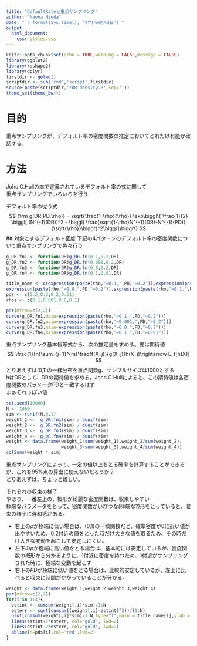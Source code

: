 ```yaml
---
title: "DefaultRateと重点サンプリング"
author: "Naoya Hieda"
date: "`r format(Sys.time(), '%Y年%m月%d日')`"
output:
  html_document:
    css: styles.css
---
```


```r
knitr::opts_chunk$set(echo = TRUE,warning = FALSE,message = FALSE)
library(ggplot2)
library(reshape2)
library(dplyr)
firstdir <- getwd()
scriptdir <- sub('rmd','script',firstdir)
source(paste(scriptdir,'/DR_density.R',sep=''))
theme_set(theme_bw())
```

# 目的
重点サンプリングが、デフォルト率の密度関数の推定においてどれだけ有能か確認する。

# 方法 
Joho.C.Hullの本で定義されているデフォルト率の式に関して  
重点サンプリングでいろいろを行う

デフォルト率の従う式
$$
{\rm g(DR|PD,\rho)} = \sqrt{\frac{1-\rho}{\rho}} \exp\biggl\{ \frac{1}{2} \biggl[ (N^{-1}(DR))^2 - \biggl( \frac{\sqrt{1-\rho}N^{-1}(DR)-N^{-1}(PD)}{\sqrt{\rho}}\biggr)^2\biggr]\biggr\}
$$
## 対象とするデフォルト密度
下記の4パターンのデフォルト率の密度関数について重点サンプリングで色々行う
```r
g_DR.fn1 <- function(DR)g_DR.fn(0.1,0.2,DR)
g_DR.fn2 <- function(DR)g_DR.fn(0.001,0.2,DR)
g_DR.fn3 <- function(DR)g_DR.fn(0.8,0.2,DR)
g_DR.fn4 <- function(DR)g_DR.fn(0.1,0.01,DR)

title_name <- c(expression(paste(rho,"=0.1,",PD,"=0.2")),expression(paste(rho,"=0.001,",PD,"=0.2")),
expression(paste(rho,"=0.8,",PD,"=0.2")),expression(paste(rho,"=0.1,",PD,"=0.01")))
pds <- c(0.2,0.2,0.2,0.01)
rhos <- c(0.1,0.001,0.8,0.1)

par(mfrow=c(2,2))
curve(g_DR.fn1,main=expression(paste(rho,"=0.1,",PD,"=0.2")))
curve(g_DR.fn2,main=expression(paste(rho,"=0.001,",PD,"=0.2")))
curve(g_DR.fn3,main=expression(paste(rho,"=0.8,",PD,"=0.2")))
curve(g_DR.fn4,main=expression(paste(rho,"=0.1,",PD,"=0.01")))
```

重点サンプリング基本恒等式から、次の推定量を求める。要は期待値
$$
\frac{1}{n}\sum_{j=1}^{m}\frac{f(X_j)}{g(X_j)}h(X_j)\rightarrow E_f[h(X)]
$$
とりあえずは(0,1)の一様分布を重点関数g、サンプルサイズは1000とする  
hはDRとして、DRの期待値を求める。John.C.Hullによると、この期待値は各密度関数のパラメータPDと一致するはず  
まぁそれっぽい値
```r
set.seed(10000)
N <- 1000
sim <- runif(N,0,1)
weight_1 <-  g_DR.fn1(sim) / dunif(sim)
weight_2 <-  g_DR.fn2(sim) / dunif(sim)
weight_3 <-  g_DR.fn3(sim) / dunif(sim)
weight_4 <-  g_DR.fn4(sim) / dunif(sim)
weight <- data.frame(weight_1/sum(weight_1),weight_2/sum(weight_2),
                     weight_3/sum(weight_3),weight_4/sum(weight_4))
colSums(weight * sim)
```
重点サンプリングによって、一定の値以上をとる確率を計算することができるが、これを95%点の算出に使えないだろうか？  
とりあえずは、ちょっと難しい。

それぞれの収束の様子  
やはり、一番左上の、概形が綺麗な密度関数は、収束しやすい  
極端なパラメータをとって、密度関数がいびつな(極端な?)形をとっていると、収束の様子に違和感がある。

- 右上の$\rho$が極端に低い場合は、(0,1)の一様関数だと、確率密度が0に近い値が出やすいため、0.2付近の値をとった時だけ大きな値を取るため、その時だけ大きな変動を起こして安定しにくい。  
- 左下の$\rho$が極端に高い値をとる場合は、基本的には安定しているが、密度関数の概形から分かるように、1付近に密度を持つため、1付近がサンプリングされた時に、極端な変動を起こす  
- 右下の$PD$が極端に低い値をとる場合は、比較的安定しているが、左上に比べると収束に時間がかかっていることが分かる。
```r
weight <- data.frame(weight_1,weight_2,weight_3,weight_4)
par(mfrow=c(2,2))
for(i in 1:4){
  estint <- cumsum(weight[,i]*sim)/1:N
  esterr <- sqrt(cumsum((weight[,i]-estint)^2))/(1:N)
  plot(cumsum(weight[,i]*sim)/1:N,type="l",main = title_name[i],ylab = expression(E[DR]))
  lines(estint+2*esterr, col="gold", lwd=2)
  lines(estint-2*esterr, col="gold", lwd=2)
  abline(h=pds[i],col='red',lwd=2)
}
```






